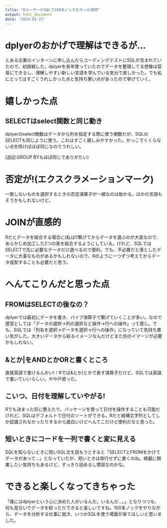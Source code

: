 ```yaml
---
title: "RユーザーがSQLで100本ノックをやった感想"
output: html_document
date: "2024-03-21"
---
```


# dplyerのおかげで理解はできるが...

とある企業のインターンに申し込んだらコーディングテストにSQLが含まれていたので、初挑戦した。dplyerを長年使っていたのでデータを整理してる想像は容易にできるし、理解しやすい新しい言語を学んでいる気分で楽しかった。でも私にとってはすごくうれしかった点と気持ち悪い点があったので挙げていく。

# 嬉しかった点

## SELECTはselect関数と同じ動き

dplyerのselect関数はデータから列を指定する際に使う関数だが、SQLのSELECTも同じように使う。これはすごく親しみやすかった。かっこでくくらない点を除けばほぼ同じなのでうれしい。

(追記:GROUP BYもほぼ同じでありがたい)



# 否定が!(エクスクラメーションマーク)

一致しないものを選択するときの否定演算子が一緒なのは助かる。ほかの言語もそうかもしれないけど。

# JOINが直感的

Rだとデータを結合する場合に(私は!)繋げてからデータを選ぶのが大変なので、あらかじめ加工した2つの表を結合するようにしている。けれど、SQLではSELECTで先に必要なデータだけ選べるので便利。でも、不必要だと落としたデータに大事なものがあるかもしれないので、Rのように一つずつ考えてからデータ成型することも必要だと思う。

# へんてこりんだと思った点

## FROMはSELECTの後なの？
dplyerでは最初にデータを書き、パイプ演算子で繋げていくことが多い。なので感覚としては「データの選択→列の選択など操作→行への操作」って感じ。でも、SQLでは「列名を選択→データを選択→行への操作」になっていて気持ち悪い気がした。大きいデータから絞るイメージなんだけどまた別のイマージが必要かもしれない。

## &とか|をANDとかORと書くところ

直接英語で書けるんかい!！Rでは&とか|とかで表す演算子だけど、SQLでは英語で書いていいらしい。やや戸惑った。

## こいつ、日付を理解していやがる!

Rでも決まった形に整えたり、パッケージを使って日付を操作することも可能だけれど、SQLはデフォルトで日付のソートができる。Rだと結構文字列としてしか認識されなかったりするから面白いけどへんてこだけど便利だなと思った。


## 短いときにコードを一列で書くと変に見える

SQLを知らないときに短いSQL文を読もうとすると「SELECTとFROMをかけてデータがあって...」となっていたが、短いときは改行せずに書くのね。綺麗に開業したい気持ちもあるけど、すっきり読めるし慣習なのかな。

# できると楽しくなってきちゃった

「僕にはdplyerという心に決めた人がいるんだ。いるんだ...。」となりつつも、何も見ないでデータを絞ったりできると楽しいですね。100本ノックをやりながら、データを分析する仕事に就き、いつかSQLを使う場面が来てほしいと思いました。
